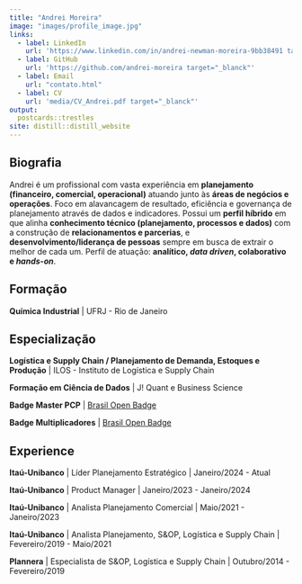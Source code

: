 ```yaml
---
title: "Andrei Moreira"
image: "images/profile_image.jpg"
links:
  - label: LinkedIn
    url: 'https://www.linkedin.com/in/andrei-newman-moreira-9bb38491 target="_blanck"'
  - label: GitHub
    url: 'https://github.com/andrei-moreira target="_blanck"'
  - label: Email
    url: "contato.html"
  - label: CV
    url: 'media/CV_Andrei.pdf target="_blanck"'
output:
  postcards::trestles
site: distill::distill_website
---
```


## Biografia

Andrei é um profissional com vasta experiência em **planejamento (financeiro, comercial, operacional)** atuando junto às **áreas de negócios e operações**. Foco em alavancagem de resultado, eficiência e governança de planejamento através de dados e indicadores. Possui um **perfil híbrido** em que alinha **conhecimento técnico (planejamento, processos e dados)** com a construção de **relacionamentos e parcerias**, e **desenvolvimento/liderança de pessoas** sempre em busca de extrair o melhor de cada um. Perfil de atuação: **analítico, *data driven*, colaborativo e *hands-on***.

## Formação

**Química Industrial** \| UFRJ - Rio de Janeiro

## Especialização

**Logística e Supply Chain / Planejamento de Demanda, Estoques e Produção** \| ILOS - Instituto de Logística e Supply Chain

**Formação em Ciência de Dados** \| J! Quant e Business Science

**Badge Master PCP** \| [Brasil Open Badge](https://www.brasilopenbadge.com.br/pages/profile/andrei-newman-moreira "Badges")

**Badge Multiplicadores** \| [Brasil Open Badge](https://www.brasilopenbadge.com.br/pages/profile/andrei-newman-moreira "Badges")

## Experience

**Itaú-Unibanco** \| Líder Planejamento Estratégico \| Janeiro/2024 - Atual

**Itaú-Unibanco** \| Product Manager \| Janeiro/2023 - Janeiro/2024

**Itaú-Unibanco** \| Analista Planejamento Comercial \| Maio/2021 - Janeiro/2023

**Itaú-Unibanco** \| Analista Planejamento, S&OP, Logística e Supply Chain \| Fevereiro/2019 - Maio/2021

**Plannera** \| Especialista de S&OP, Logística e Supply Chain \| Outubro/2014 - Fevereiro/2019
